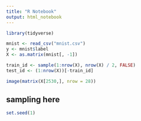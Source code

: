 ```yaml
---
title: "R Notebook"
output: html_notebook
---
```


```r
library(tidyverse)
```

```r
mnist <- read_csv("mnist.csv")
y <- mnist$label
X <- as.matrix(mnist[, -1])

train_id <- sample(1:nrow(X), nrow(X) / 2, FALSE)
test_id <- (1:nrow(X))[-train_id]

image(matrix(X[2530,], nrow = 28))
```

## sampling here

```r
set.seed(1)


```